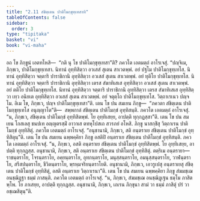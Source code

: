 ```yaml
---
title: "2.11 สํขิตฺเตน ปาติโมกฺขุทฺเทสาทิ"
tableOfContents: false
sidebar:
  order: 3
type: "tipitaka"
basket: "vi"
book: "vi-maha"
---
```



<DynamicBreadcrumb />

<Division number="150" book="vi-maha">

<Paragraph number="624" book="vi-maha">
อถ โข ภิกฺขูนํ เอตทโหสิ—  “กติ นุ โข ปาติโมกฺขุทฺเทสา”ติ? ภควโต เอตมตฺถํ อาโรเจสุํ. “ปญฺจิเม, ภิกฺขเว, ปาติโมกฺขุทฺเทสา. นิทานํ อุทฺทิสิตฺวา อวเสสํ สุเตน สาเวตพฺพํ. อยํ ปฐโม ปาติโมกฺขุทฺเทโส. นิทานํ อุทฺทิสิตฺวา จตฺตาริ ปาราชิกานิ อุทฺทิสิตฺวา อวเสสํ สุเตน สาเวตพฺพํ. อยํ ทุติโย ปาติโมกฺขุทฺเทโส. นิทานํ อุทฺทิสิตฺวา จตฺตาริ ปาราชิกานิ อุทฺทิสิตฺวา เตรส สํฆาทิเสเส อุทฺทิสิตฺวา อวเสสํ สุเตน สาเวตพฺพํ. อยํ ตติโย ปาติโมกฺขุทฺเทโส. นิทานํ อุทฺทิสิตฺวา จตฺตาริ ปาราชิกานิ อุทฺทิสิตฺวา เตรส สํฆาทิเสเส อุทฺทิสิตฺวา เทฺว อนิยเต อุทฺทิสิตฺวา อวเสสํ สุเตน สาเวตพฺพํ. อยํ จตุตฺโถ ปาติโมกฺขุทฺเทโส. วิตฺถาเรเนว ปญฺจโม. อิเม โข, ภิกฺขเว, ปญฺจ ปาติโมกฺขุทฺเทสา”ติ.
</Paragraph>

<Paragraph number="625" book="vi-maha">
เตน โข ปน สมเยน ภิกฺขู—  “ภควตา สํขิตฺเตน ปาติโมกฺขุทฺเทโส อนุญฺญาโต”ติ—  สพฺพกาลํ สํขิตฺเตน ปาติโมกฺขํ อุทฺทิสนฺติ. ภควโต เอตมตฺถํ อาโรเจสุํ. “น, ภิกฺขเว, สํขิตฺเตน ปาติโมกฺขํ อุทฺทิสิตพฺพํ. โย อุทฺทิเสยฺย, อาปตฺติ ทุกฺกฏสฺสา”ติ.
</Paragraph>

<Paragraph number="626" book="vi-maha">
เตน โข ปน สมเยน โกสเลสุ ชนปเท อญฺญตรสฺมิํ อาวาเส ตทหุโปสเถ สวรภยํ อโหสิ. ภิกฺขู นาสกฺขิํสุ วิตฺถาเรน ปาติโมกฺขํ อุทฺทิสิตุํ. ภควโต เอตมตฺถํ อาโรเจสุํ. “อนุชานามิ, ภิกฺขเว, สติ อนฺตราเย สํขิตฺเตน ปาติโมกฺขํ อุทฺทิสิตุนฺ”ติ.
</Paragraph>

<Paragraph number="627" book="vi-maha">
เตน โข ปน สมเยน ฉพฺพคฺคิยา ภิกฺขู อสติปิ อนฺตราเย สํขิตฺเตน ปาติโมกฺขํ อุทฺทิสนฺติ. ภควโต เอตมตฺถํ อาโรเจสุํ. “น, ภิกฺขเว, อสติ อนฺตราเย สํขิตฺเตน ปาติโมกฺขํ อุทฺทิสิตพฺพํ. โย อุทฺทิเสยฺย, อาปตฺติ ทุกฺกฏสฺส. อนุชานามิ, ภิกฺขเว, สติ อนฺตราเย สํขิตฺเตน ปาติโมกฺขํ อุทฺทิสิตุํ. ตตฺริเม อนฺตรายา—  ราชนฺตราโย, โจรนฺตราโย, อคฺยนฺตราโย, อุทกนฺตราโย, มนุสฺสนฺตราโย, อมนุสฺสนฺตราโย, วาฬนฺตราโย, สรีสปนฺตราโย, ชีวิตนฺตราโย, พฺรหฺมจริยนฺตราโยติ. อนุชานามิ, ภิกฺขเว, เอวรูเปสุ อนฺตราเยสุ สํขิตฺเตน ปาติโมกฺขํ อุทฺทิสิตุํ, อสติ อนฺตราเย วิตฺถาเรนา”ติ.
</Paragraph>

<Paragraph number="628" book="vi-maha">
เตน โข ปน สมเยน ฉพฺพคฺคิยา ภิกฺขู สํฆมชฺเฌ อนชฺฌิฏฺฐา ธมฺมํ ภาสนฺติ. ภควโต เอตมตฺถํ อาโรเจสุํ. “น, ภิกฺขเว, สํฆมชฺเฌ อนชฺฌิฏฺเฐน ธมฺโม ภาสิตพฺโพ. โย ภาเสยฺย, อาปตฺติ ทุกฺกฏสฺส. อนุชานามิ, ภิกฺขเว, เถเรน ภิกฺขุนา สามํ วา ธมฺมํ ภาสิตุํ ปรํ วา อชฺเฌสิตุนฺ”ติ.
</Paragraph>
</Division>